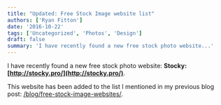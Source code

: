 ```yaml
---
title: "Updated: Free Stock Image website list"
authors: ['Ryan Fitton']
date: '2016-10-22'
tags: ['Uncategorized', 'Photos', 'Design']
draft: false
summary: 'I have recently found a new free stock photo website...'
---
```


I have recently found a new free stock photo website: **Stocky: [http://stocky.pro/](http://stocky.pro/)**.

This website has been added to the list I mentioned in my previous blog post: [/blog/free-stock-image-websites/](/blog/free-stock-image-websites/).
